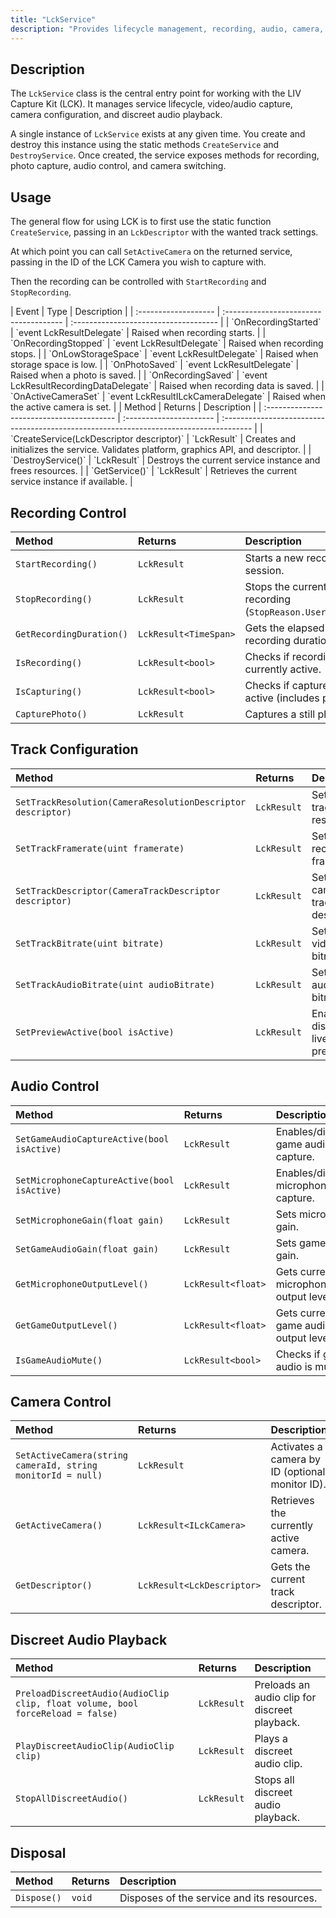 ```yaml
---
title: "LckService"
description: "Provides lifecycle management, recording, audio, camera, and telemetry control for LIV Capture Kit."
---
```


## Description

The `LckService` class is the central entry point for working with the LIV Capture Kit (LCK). It manages service lifecycle, video/audio capture, camera configuration, and discreet audio playback.

A single instance of `LckService` exists at any given time. You create and destroy this instance using the static methods `CreateService` and `DestroyService`. Once created, the service exposes methods for recording, photo capture, audio control, and camera switching.

## Usage

The general flow for using LCK is to first use the static function `CreateService`, passing in an `LckDescriptor` with the wanted track settings.

At which point you can call `SetActiveCamera` on the returned service, passing in the ID of the LCK Camera you wish to capture with.

Then the recording can be controlled with `StartRecording` and `StopRecording`.

<AccordionGroup>
  <Accordion title="Events">
    | Event                | Type                                   | Description                           |
    | :------------------- | :------------------------------------- | :------------------------------------ |
    | `OnRecordingStarted` | `event LckResultDelegate`              | Raised when recording starts.         |
    | `OnRecordingStopped` | `event LckResultDelegate`              | Raised when recording stops.          |
    | `OnLowStorageSpace`  | `event LckResultDelegate`              | Raised when storage space is low.     |
    | `OnPhotoSaved`       | `event LckResultDelegate`              | Raised when a photo is saved.         |
    | `OnRecordingSaved`   | `event LckResultRecordingDataDelegate` | Raised when recording data is saved.  |
    | `OnActiveCameraSet`  | `event LckResultILckCameraDelegate`    | Raised when the active camera is set. |
  </Accordion>
  <Accordion title="Static Methods">
    | Method                                    | Returns                 | Description                                                                            |
    | :---------------------------------------- | :---------------------- | :------------------------------------------------------------------------------------- |
    | `CreateService(LckDescriptor descriptor)` | `LckResult<LckService>` | Creates and initializes the service. Validates platform, graphics API, and descriptor. |
    | `DestroyService()`                        | `LckResult`             | Destroys the current service instance and frees resources.                             |
    | `GetService()`                            | `LckResult<LckService>` | Retrieves the current service instance if available.                                   |
  </Accordion>
</AccordionGroup>

## Recording Control

| Method                   | Returns               | Description                                             |
| :----------------------- | :-------------------- | :------------------------------------------------------ |
| `StartRecording()`       | `LckResult`           | Starts a new recording session.                         |
| `StopRecording()`        | `LckResult`           | Stops the current recording (`StopReason.UserStopped`). |
| `GetRecordingDuration()` | `LckResult<TimeSpan>` | Gets the elapsed recording duration.                    |
| `IsRecording()`          | `LckResult<bool>`     | Checks if recording is currently active.                |
| `IsCapturing()`          | `LckResult<bool>`     | Checks if capture is active (includes preview).         |
| `CapturePhoto()`         | `LckResult`           | Captures a still photo.                                 |

## Track Configuration

| Method                                                      | Returns     | Description                       |
| :---------------------------------------------------------- | :---------- | :-------------------------------- |
| `SetTrackResolution(CameraResolutionDescriptor descriptor)` | `LckResult` | Sets the track resolution.        |
| `SetTrackFramerate(uint framerate)`                         | `LckResult` | Sets the recording framerate.     |
| `SetTrackDescriptor(CameraTrackDescriptor descriptor)`      | `LckResult` | Sets the camera track descriptor. |
| `SetTrackBitrate(uint bitrate)`                             | `LckResult` | Sets the video bitrate.           |
| `SetTrackAudioBitrate(uint audioBitrate)`                   | `LckResult` | Sets the audio bitrate.           |
| `SetPreviewActive(bool isActive)`                           | `LckResult` | Enables or disables live preview. |

## Audio Control

| Method                                      | Returns            | Description                           |
| :------------------------------------------ | :----------------- | :------------------------------------ |
| `SetGameAudioCaptureActive(bool isActive)`  | `LckResult`        | Enables/disables game audio capture.  |
| `SetMicrophoneCaptureActive(bool isActive)` | `LckResult`        | Enables/disables microphone capture.  |
| `SetMicrophoneGain(float gain)`             | `LckResult`        | Sets microphone gain.                 |
| `SetGameAudioGain(float gain)`              | `LckResult`        | Sets game audio gain.                 |
| `GetMicrophoneOutputLevel()`                | `LckResult<float>` | Gets current microphone output level. |
| `GetGameOutputLevel()`                      | `LckResult<float>` | Gets current game audio output level. |
| `IsGameAudioMute()`                         | `LckResult<bool>`  | Checks if game audio is muted.        |

## Camera Control

| Method                                                      | Returns                    | Description                                     |
| :---------------------------------------------------------- | :------------------------- | :---------------------------------------------- |
| `SetActiveCamera(string cameraId, string monitorId = null)` | `LckResult`                | Activates a camera by ID (optional monitor ID). |
| `GetActiveCamera()`                                         | `LckResult<ILckCamera>`    | Retrieves the currently active camera.          |
| `GetDescriptor()`                                           | `LckResult<LckDescriptor>` | Gets the current track descriptor.              |

## Discreet Audio Playback

| Method                                                                         | Returns     | Description                                   |
| :----------------------------------------------------------------------------- | :---------- | :-------------------------------------------- |
| `PreloadDiscreetAudio(AudioClip clip, float volume, bool forceReload = false)` | `LckResult` | Preloads an audio clip for discreet playback. |
| `PlayDiscreetAudioClip(AudioClip clip)`                                        | `LckResult` | Plays a discreet audio clip.                  |
| `StopAllDiscreetAudio()`                                                       | `LckResult` | Stops all discreet audio playback.            |

## Disposal

| Method      | Returns | Description                                |
| :---------- | :------ | :----------------------------------------- |
| `Dispose()` | `void`  | Disposes of the service and its resources. |